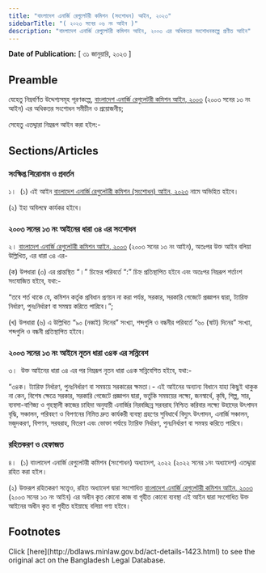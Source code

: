 ```yaml
---
title: "বাংলাদেশ এনার্জি রেগুলেটরী কমিশন (সংশোধন) আইন, ২০২৩"
sidebarTitle: "( ২০২৩ সনের ০৬ নং আইন )"
description: "বাংলাদেশ এনার্জি রেগুলেটরী কমিশন আইন, ২০০৩ এর অধিকতর সংশোধনকল্পে প্রণীত আইন"
---
```


**Date of Publication:** [ ৩১ জানুয়ারি, ২০২৩ ]

## Preamble

যেহেতু নিম্নবর্ণিত উদ্দেশ্যসমূহ পূরণকল্পে, [বাংলাদেশ এনার্জি রেগুলেটরী কমিশন আইন, ২০০৩](/laws/volume-35/act-902 "বাংলাদেশ এনার্জি রেগুলেটরী কমিশন আইন, ২০০৩") (২০০৩ সনের ১৩ নং আইন) এর অধিকতর সংশোধন সমীচীন ও প্রয়োজনীয়;

সেহেতু এতদ্দ্বারা নিম্নরূপ আইন করা হইল:-

## Sections/Articles

### সংক্ষিপ্ত শিরোনাম ও প্রবর্তন

১।  (১) এই আইন [বাংলাদেশ এনার্জি রেগুলেটরী কমিশন (সংশোধন) আইন, ২০২৩](/laws/volume-53/act-1423 "বাংলাদেশ এনার্জি রেগুলেটরী কমিশন (সংশোধন) আইন, ২০২৩") নামে অভিহিত হইবে।

(২) ইহা অবিলম্বে কার্যকর হইবে।

### ২০০৩ সনের ১৩ নং আইনের ধারা ৩৪ এর সংশোধন

২। [বাংলাদেশ এনার্জি রেগুলেটরী কমিশন আইন, ২০০৩](/laws/volume-35/act-902 "বাংলাদেশ এনার্জি রেগুলেটরী কমিশন আইন, ২০০৩") (২০০৩ সনের ১৩ নং আইন), অতঃপর উক্ত আইন বলিয়া উল্লিখিত, এর ধারা ৩৪ এর-

(ক) উপধারা (৩) এর প্রান্তস্থিত “।” চিহ্নের পরিবর্তে “:” চিহ্ন প্রতিস্থাপিত হইবে এবং অতঃপর নিম্নরূপ শর্তাংশ সংযোজিত হইবে, যথা:-

“তবে শর্ত থাকে যে, কমিশন কর্তৃক প্রবিধান প্রণয়ন না করা পর্যন্ত, সরকার, সরকারি গেজেটে প্রজ্ঞাপন দ্বারা, ট্যারিফ নির্ধারণ, পুনঃনির্ধারণ বা সমন্বয় করিতে পারিবে।”;

(খ) উপধারা (৬) এ উল্লিখিত “৯০ (নব্বই) দিনের” সংখ্যা, শব্দগুলি ও বন্ধনীর পরিবর্তে “৬০ (ষাট) দিনের” সংখ্যা, শব্দগুলি ও বন্ধনী প্রতিস্থাপিত হইবে।

### ২০০৩ সনের ১৩ নং আইনে নূতন ধারা ৩৪ক এর সন্নিবেশ

৩।  উক্ত আইনের ধারা ৩৪ এর পর নিম্নরূপ নূতন ধারা ৩৪ক সন্নিবেশিত হইবে, যথা:-

“৩৪ক। ট্যারিফ নির্ধারণ, পুনঃনির্ধারণ বা সমন্বয়ে সরকারের ক্ষমতা।- এই আইনের অন্যান্য বিধানে যাহা কিছুই থাকুক না কেন, বিশেষ ক্ষেত্রে সরকার, সরকারি গেজেটে প্রজ্ঞাপন দ্বারা, ভর্তুকি সমন্বয়ের লক্ষ্যে, জনস্বার্থে, কৃষি, শিল্প, সার, ব্যবসা-বাণিজ্য ও গৃহস্থালী কাজের চাহিদা অনুযায়ী এনার্জির নিরবচ্ছিন্ন সরবরাহ নিশ্চিত করিবার লক্ষ্যে উহাদের উৎপাদন বৃদ্ধি, সঞ্চালন, পরিবহণ ও বিপণনের নিমিত্ত দ্রুত কার্যকরী ব্যবস্থা গ্রহণের সুবিধার্থে বিদ্যুৎ উৎপাদন, এনার্জি সঞ্চালন, মজুদকরণ, বিপণন, সরবরাহ, বিতরণ এবং ভোক্তা পর্যায়ে ট্যারিফ নির্ধারণ, পুনঃনির্ধারণ বা সমন্বয় করিতে পারিবে।

### রহিতকরণ ও হেফাজত

৪।  (১) বাংলাদেশ এনার্জি রেগুলেটরী কমিশন (সংশোধন) অধ্যাদেশ, ২০২২ (২০২২ সনের ১নং অধ্যাদেশ) এতদ্দ্বারা রহিত করা হইল।

(২) উক্তরূপ রহিতকরণ সত্ত্বেও, রহিত অধ্যাদেশ দ্বারা সংশোধিত [বাংলাদেশ এনার্জি রেগুলেটরী কমিশন আইন, ২০০৩](/laws/volume-35/act-902 "বাংলাদেশ এনার্জি রেগুলেটরী কমিশন আইন, ২০০৩") (২০০৩ সনের ১৩ নং আইন) এর অধীন কৃত কোনো কাজ বা গৃহীত কোনো ব্যবস্থা এই আইন দ্বারা সংশোধিত উক্ত আইনের অধীন কৃত বা গৃহীত হইয়াছে বলিয়া গণ্য হইবে।

## Footnotes

<Note>
  Click [here](http://bdlaws.minlaw.gov.bd/act-details-1423.html) to see the original act on the Bangladesh Legal Database.
</Note>
